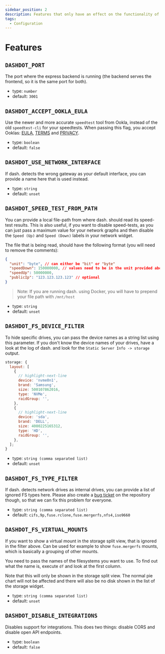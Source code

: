 ```yaml
---
sidebar_position: 2
description: Features that only have an effect on the functionality of the app
tags:
  - Configuration
---
```


# Features

## `DASHDOT_PORT`

The port where the express backend is running (the backend serves the frontend, so it is the same port for both).

- type: `number`
- default: `3001`

## `DASHDOT_ACCEPT_OOKLA_EULA`

Use the newer and more accurate `speedtest` tool from Ookla, instead of the old `speedtest-cli` for your speedtests.
When passing this flag, you accept Ooklas: [EULA](https://www.speedtest.net/about/eula), [TERMS](https://www.speedtest.net/about/terms) and [PRIVACY](https://www.speedtest.net/about/privacy).

- type: `boolean`
- default: `false`

## `DASHDOT_USE_NETWORK_INTERFACE`

If dash. detects the wrong gateway as your default interface, you can provide a name here that is used instead.

- type: `string`
- default: `unset`

## `DASHDOT_SPEED_TEST_FROM_PATH`

You can provide a local file-path from where dash. should read its speed-test results.
This is also useful, if you want to disable speed-tests, as you can just pass a maximum value for your network graphs
and then disable the `Speed (Up)` and `Speed (Down)` labels in your network widget.

The file that is being read, should have the following format (you will need to remove the comments):

```json
{
  "unit": "byte", // can either be "bit" or "byte"
  "speedDown": 150000000, // values need to be in the unit provided above
  "speedUp": 50000000,
  "publicIp": "123.123.123.123" // optional
}
```

> Note: If you are running dash. using Docker, you will have to prepend your file path with `/mnt/host`

- type: `string`
- default: `unset`

## `DASHDOT_FS_DEVICE_FILTER`

To hide specific drives, you can pass the device names as a string list using this parameter.
If you don't know the device names of your drives, have a look at the log of dash. and look for the `Static Server Info -> storage` output.

```js
storage: {
  layout: [
    {
      // highlight-next-line
      device: 'nvme0n1',
      brand: 'Samsung',
      size: 500107862016,
      type: 'NVMe',
      raidGroup: '',
    },
    {
      // highlight-next-line
      device: 'sda',
      brand: 'DELL',
      size: 4000225165312,
      type: 'HD',
      raidGroup: '',
    },
  ];
}
```

- type: `string (comma separated list)`
- default: `unset`

## `DASHDOT_FS_TYPE_FILTER`

If dash. detects network drives as internal drives, you can provide a list of ignored FS types here.
Please also create a [bug ticket](https://github.com/MauriceNino/dashdot/issues/new/choose) on the
repository though, so that we can fix this problem for everyone.

- type: `string (comma separated list)`
- default: `cifs,9p,fuse.rclone,fuse.mergerfs,nfs4,iso9660`

## `DASHDOT_FS_VIRTUAL_MOUNTS`

If you want to show a virtual mount in the storage split view, that is ignored in the filter above.
Can be used for example to show `fuse.mergerfs` mounts, which is basically a grouping of other mounts.

You need to pass the names of the filesystems you want to use. To find out what the name is, execute `df`
and look at the first column.

Note that this will only be shown in the storage split view. The normal pie chart will not be affected
and there will also be no disk shown in the list of the storage widget.

- type: `string (comma separated list)`
- default: `unset`

## `DASHDOT_DISABLE_INTEGRATIONS`

Disables support for integrations. This does two things: disable CORS and disable open API endpoints.

- type: `boolean`
- default: `false`
